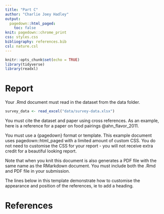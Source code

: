 ```yaml
---
title: "Part C"
author: "Charlie Joey Hadley"
output: 
  pagedown::html_paged:
    toc: false
knit: pagedown::chrome_print
css: styles.css
bibliography: references.bib
csl: nature.csl
---
```


```r
knitr::opts_chunk$set(echo = TRUE)
library(tidyverse)
library(readxl)
```

# Report

Your .Rmd document must read in the dataset from the data folder.

```r
survey_data <- read_excel("data/survey-data.xlsx")
```

You must cite the dataset and paper using cross references. As an example, here is a reference for a paper on food pairings @ahn_flavor_2011.

You must use a {pagedown} format or template. This example document uses pagedown::html_paged with a limited amount of custom CSS. You do not need to customise the CSS for your report - you will not receive extra credit for a beautiful looking report.

Note that when you knit this document is also generates a PDF file with the same name as the RMarkdown document. You must include both the .Rmd and PDF file in your submission.

The lines below in this template demonstrate how to customise the appearance and position of the references, ie to add a heading.

# References

<div id="refs"></div>
